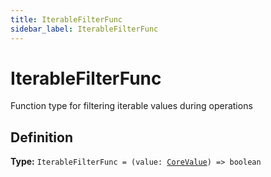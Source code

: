 ```yaml
---
title: IterableFilterFunc
sidebar_label: IterableFilterFunc
---
```


# IterableFilterFunc

Function type for filtering iterable values during operations

## Definition

**Type:** <code>IterableFilterFunc = (value: [CoreValue](/api/types/corevalue)) =&gt; boolean</code>

